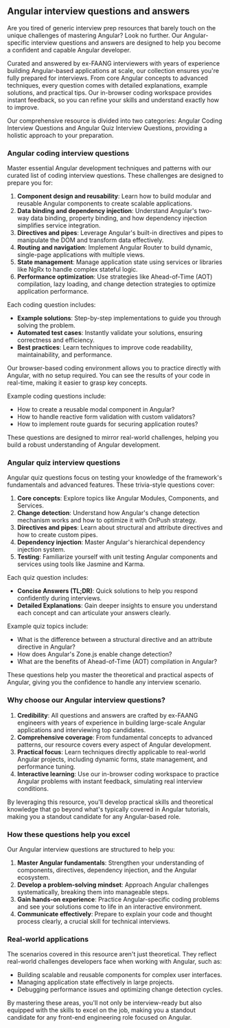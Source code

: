 ## Angular interview questions and answers

Are you tired of generic interview prep resources that barely touch on the unique challenges of mastering Angular? Look no further. Our Angular-specific interview questions and answers are designed to help you become a confident and capable Angular developer.

Curated and answered by ex-FAANG interviewers with years of experience building Angular-based applications at scale, our collection ensures you're fully prepared for interviews. From core Angular concepts to advanced techniques, every question comes with detailed explanations, example solutions, and practical tips. Our in-browser coding workspace provides instant feedback, so you can refine your skills and understand exactly how to improve.

Our comprehensive resource is divided into two categories: Angular Coding Interview Questions and Angular Quiz Interview Questions, providing a holistic approach to your preparation.

### Angular coding interview questions

Master essential Angular development techniques and patterns with our curated list of coding interview questions. These challenges are designed to prepare you for:

1. **Component design and reusability**: Learn how to build modular and reusable Angular components to create scalable applications.
2. **Data binding and dependency injection**: Understand Angular's two-way data binding, property binding, and how dependency injection simplifies service integration.
3. **Directives and pipes**: Leverage Angular's built-in directives and pipes to manipulate the DOM and transform data effectively.
4. **Routing and navigation**: Implement Angular Router to build dynamic, single-page applications with multiple views.
5. **State management**: Manage application state using services or libraries like NgRx to handle complex stateful logic.
6. **Performance optimization**: Use strategies like Ahead-of-Time (AOT) compilation, lazy loading, and change detection strategies to optimize application performance.

Each coding question includes:

- **Example solutions**: Step-by-step implementations to guide you through solving the problem.
- **Automated test cases**: Instantly validate your solutions, ensuring correctness and efficiency.
- **Best practices**: Learn techniques to improve code readability, maintainability, and performance.

Our browser-based coding environment allows you to practice directly with Angular, with no setup required. You can see the results of your code in real-time, making it easier to grasp key concepts.

Example coding questions include:

- How to create a reusable modal component in Angular?
- How to handle reactive form validation with custom validators?
- How to implement route guards for securing application routes?

These questions are designed to mirror real-world challenges, helping you build a robust understanding of Angular development.

### Angular quiz interview questions

Angular quiz questions focus on testing your knowledge of the framework's fundamentals and advanced features. These trivia-style questions cover:

1. **Core concepts**: Explore topics like Angular Modules, Components, and Services.
2. **Change detection**: Understand how Angular's change detection mechanism works and how to optimize it with OnPush strategy.
3. **Directives and pipes**: Learn about structural and attribute directives and how to create custom pipes.
4. **Dependency injection**: Master Angular's hierarchical dependency injection system.
5. **Testing**: Familiarize yourself with unit testing Angular components and services using tools like Jasmine and Karma.

Each quiz question includes:

- **Concise Answers (TL;DR)**: Quick solutions to help you respond confidently during interviews.
- **Detailed Explanations**: Gain deeper insights to ensure you understand each concept and can articulate your answers clearly.

Example quiz topics include:

- What is the difference between a structural directive and an attribute directive in Angular?
- How does Angular's Zone.js enable change detection?
- What are the benefits of Ahead-of-Time (AOT) compilation in Angular?

These questions help you master the theoretical and practical aspects of Angular, giving you the confidence to handle any interview scenario.

### Why choose our Angular interview questions?

1. **Credibility**: All questions and answers are crafted by ex-FAANG engineers with years of experience in building large-scale Angular applications and interviewing top candidates.
2. **Comprehensive coverage**: From fundamental concepts to advanced patterns, our resource covers every aspect of Angular development.
3. **Practical focus**: Learn techniques directly applicable to real-world Angular projects, including dynamic forms, state management, and performance tuning.
4. **Interactive learning**: Use our in-browser coding workspace to practice Angular problems with instant feedback, simulating real interview conditions.

By leveraging this resource, you'll develop practical skills and theoretical knowledge that go beyond what's typically covered in Angular tutorials, making you a standout candidate for any Angular-based role.

### How these questions help you excel

Our Angular interview questions are structured to help you:

1. **Master Angular fundamentals**: Strengthen your understanding of components, directives, dependency injection, and the Angular ecosystem.
2. **Develop a problem-solving mindset**: Approach Angular challenges systematically, breaking them into manageable steps.
3. **Gain hands-on experience**: Practice Angular-specific coding problems and see your solutions come to life in an interactive environment.
4. **Communicate effectively**: Prepare to explain your code and thought process clearly, a crucial skill for technical interviews.

### Real-world applications

The scenarios covered in this resource aren't just theoretical. They reflect real-world challenges developers face when working with Angular, such as:

- Building scalable and reusable components for complex user interfaces.
- Managing application state effectively in large projects.
- Debugging performance issues and optimizing change detection cycles.

By mastering these areas, you'll not only be interview-ready but also equipped with the skills to excel on the job, making you a standout candidate for any front-end engineering role focused on Angular.
